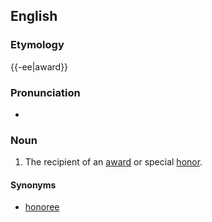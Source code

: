 
==English==
===Etymology===

{{-ee|award}}
===Pronunciation===

*{{IPA|əwɔɹˈdi}}
===Noun===
{{en-noun}}

# The recipient of an [[award]] or special [[honor]].

====Synonyms====
*[[honoree]]